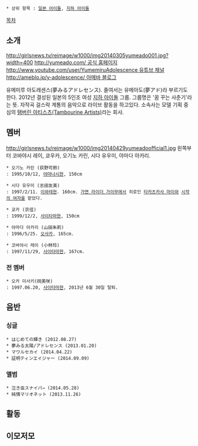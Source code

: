  * 상위 항목 : [[일본 아이돌]], [[지하 아이돌]]

[[목차]]
== 소개 ==
http://girlsnews.tv/reimage/w1000/img20140305yumeado001.jpg?width=400
[[http://yumeado.com/ 공식 홈페이지]]
[[http://www.youtube.com/user/YumemiruAdolescence 유튜브 채널]]
[[http://ameblo.jp/y-adolescence/ 아메바 블로그]]

유메미루 아도레센스(夢みるアドレセンス). 줄여서는 유메아도(夢アド)라 부르기도한다. 2012년 결성된 일본의 5인조 여성 [[지하 아이돌]] 그룹. 그룹명은 '꿈 꾸는 사춘기'라는 뜻. 자작곡 걸스락 계통의 음악으로 라이브 활동을 하고있다. 소속사는 모델 기획 중심의 [http://www.tambourineartists.com/ 탬버린 아티스츠(Tambourine Artists)]라는 회사.
== 멤버 ==
http://girlsnews.tv/reimage/w1000/img20140429yumeadoofficial1.jpg
왼쪽부터 코바야시 레이, 쿄우카, 오기노 카린, 시다 유우미, 야마다 아카리.

 * 오기노 카린 (荻野可鈴)
 : 1995/10/12, [[야마나시]]현, 150cm

 * 시다 유우미 (志田友美)
 : 1997/2/11. [[이와테]]현. 160cm. [[가면 라이더 가이무]]에서 히로인 [[타카츠카사 마이]]와 [[시작의 여자]]을 맡았다.

 * 쿄카 (京佳)
 : 1999/12/2, [[사이타마]]현, 150cm

 * 야마다 아카리 (山田朱莉)
 : 1996/5/25. [[오사카]], 165cm.

 * 코바야시 레이 (小林玲)
 : 1997/11/29, [[사이타마]]현, 167cm.
===  전 멤버 === 
 * 오카 미사키(岡美咲)
 : 1997.06.20, [[사이타마]]현, 2013년 6월 30일 탈퇴.
== 음반 ==
=== 싱글 ===
 * はじめての輝き (2012.08.27)
 * 夢みる太陽/アドレセンス (2013.01.20)
 * マワルセカイ (2014.04.22)
 * 証明ティンエイジャー (2014.09.09)
=== 앨범 ===
 * 泣き虫スナイパ→ (2014.05.28)
 * 純情マリオネット (2013.11.26)
== 활동 ==

== 이모저모 ==
